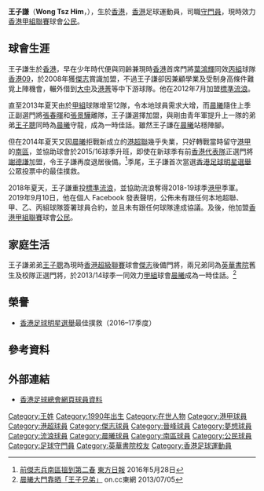 {{Infobox football biography
| name        = 王子謙 <br> Wong Tsz Him Peter
| image       = Wong Tsz Him.JPG
| fullname    = 王子謙
| nickname    = 王子
| birth_date  = {{birth date and age|1990|6|5}}
| birth_place = {{HKG-1959}}
| height      = {{height|m=1.75}}
| position    = [[守門員|守門員]]
| currentclub = [[公民體育會|公民]]
| clubnumber  = 
| youthyears1  = 2007–2008
| youthclubs1  = [[香港09|香港09]]
| years1 = 2008–2012
| clubs1 = [[傑志體育會|傑志]]
| caps1  = 0
| goals1 = 0
| years2 = 2011–2012
| clubs2 = → [[大中足球會|大中]] 
| caps2  = 
| goals2 = 
| years3 = 2012
| clubs3 = → [[港菁|港菁]] 
| caps3  = 2
| goals3 = 0
| years4 = 2012–2013
| clubs4 = [[香港流浪足球會|標準流浪]]
| caps4  = 4
| goals4 = 0
| years5 = 2013–2014
| clubs5 = [[晨曦體育會|晨曦]]
| caps5  = 13
| goals5 = 0
| years6 = 2014–2018
| clubs6 = [[南區足球會|冠忠南區]]
| caps6  = 9
| goals6 = 0
| years7 = 2018–2019
| clubs7 = [[香港流浪足球會|標準流浪]]
| caps7  = 0
| goals7 = 0
| years8 = 2019–
| clubs8 = [[公民體育會|公民]]
| caps8  = 6
| goals8 = 0
| nationalyears1 =
| nationalteam1  = 
| nationalcaps1  =
| nationalgoals1 = 
| pcupdate = 
| ntupdate = 
}}

'''王子謙'''（'''Wong Tsz Him'''，{{bd|1990年|6月5日|catIdx=Wong Tsz Him}}），生於[[香港|香港]]，[[香港|香港]]足球運動員，司職[[守門員|守門員]]，現時效力[[香港甲組聯賽|香港甲組聯賽]]球會[[公民體育會|公民]]。

==球會生涯==
王子謙生於[[香港|香港]]，早在少年時代便與同齡兼現時[[香港足球代表隊|香港]]首席門將[[葉鴻輝|葉鴻輝]]同效[[香港丙組足球聯賽|丙組]]球隊[[香港09|香港09]]，於2008年獲[[傑志體育會|傑志]]賞識加盟，不過王子謙卻因兼顧學業及受制身高條件難覓上陣機會，輾外借到[[大中足球會|大中]]及[[港菁|港菁]]等中下游球隊。他在2012年7月加盟[[香港流浪足球會|標準流浪]]。

直至2013年夏天由於[[香港甲組足球聯賽|甲組]]球隊增至12隊，令本地球員需求大增，而[[晨曦體育會|晨曦]]隨住上季正副選門將[[張春暉|張春暉]]和[[張景驊|張景驊]]離隊，王子謙選擇加盟，與剛由青年軍提升上一隊的弟弟[[王子聰|王子聰]]同時為[[晨曦體育會|晨曦]]守龍，成為一時佳話。雖然王子謙在[[晨曦體育會|晨曦]]站穩陣腳。

但在2014年夏天又因[[晨曦體育會|晨曦]]拒戰新成立的[[港超聯|港超聯]]幾乎失業，只好轉戰當時留守[[港甲|港甲]]的[[南區足球會|南區]]，並協助球會於2015/16球季升班，即使在新球季有前[[香港足球代表隊|香港代表隊]]正選門將[[謝德謙|謝德謙]]加盟，令王子謙再度退居後備。<ref>[http://orientaldaily.on.cc/cnt/sport/20160528/00286_003.html 前傑志兵南區搵到第二春] {{Wayback|url=http://orientaldaily.on.cc/cnt/sport/20160528/00286_003.html |date=20160530161349 }} [[東方日報|東方日報]] 2016年5月28日</ref>季尾，王子謙首次當選[[香港足球明星選舉|香港足球明星選舉]]公眾投票中的最佳撲救。

2018年夏天，王子謙重投[[香港流浪足球會|標準流浪]]，並協助流浪奪得2018-19球季[[2018–19年香港甲組聯賽|港甲]]季軍。2019年9月10日，他在個人 Facebook 發表聲明，公佈未有跟任何本地超聯、甲、乙、丙組球隊簽署球員合約，並且未有跟任何球隊達成協議。及後，他加盟[[香港甲組聯賽|香港甲組聯賽]]球會[[公民體育會|公民]]。

==家庭生活==
王子謙弟弟[[王子聰|王子聰]]為現時[[香港超級聯賽|香港超級聯賽]]球會[[傑志|傑志]]後備門將，兩兄弟同為[[英華書院|英華書院]]舊生及校隊正選門將，於2013/14球季一同效力[[香港甲組足球聯賽|甲組]]球會[[晨曦體育會|晨曦]]成為一時佳話。<ref>[http://football.on.cc/cnt/news/newc/20130705/fbnewc0121x0.html 晨曦大門靠晒「王子兄弟」] {{Wayback|url=http://football.on.cc/cnt/news/newc/20130705/fbnewc0121x0.html |date=20180504010704 }} on.cc東網 2013/07/05</ref>

==榮譽==
* [[香港足球明星選舉|香港足球明星選舉]]最佳撲救（2016–17季度）

==參考資料==
{{reflist}}

==外部連結==
*[http://www.hkfa.com/ch/club/6/detail?player=4076#gotab 香港足球總會網頁球員資料] {{Wayback|url=http://www.hkfa.com/ch/club/6/detail?player=4076#gotab |date=20140103073406 }}

{{DEFAULTSORT:Wong Tsz Him}} 
[[Category:王姓|Category:王姓]]
[[Category:1990年出生|Category:1990年出生]]
[[Category:在世人物|Category:在世人物]]
[[Category:港甲球員|Category:港甲球員]]
[[Category:港超球員|Category:港超球員]]
[[Category:傑志球員|Category:傑志球員]]
[[Category:晉峰球員|Category:晉峰球員]]
[[Category:夢想球員|Category:夢想球員]]
[[Category:流浪球員|Category:流浪球員]]
[[Category:晨曦球員|Category:晨曦球員]]
[[Category:南區球員|Category:南區球員]]
[[Category:公民球員|Category:公民球員]]
[[Category:足球守門員|Category:足球守門員]]
[[Category:英華書院校友|Category:英華書院校友]]
[[Category:香港足球運動員|Category:香港足球運動員]]